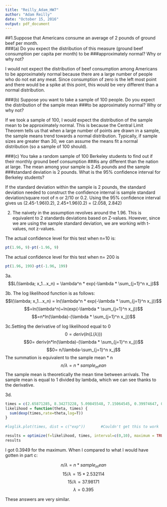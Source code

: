 ---
title: "Reilly_Adam_HW7"
author: "Adam Reilly"
date: "October 15, 2016"
output: pdf_document
---



##1.Suppose that Americans consume an average of 2 pounds of ground beef per month.  
###(a) Do you expect the distribution of this measure (ground beef consumption per capita per month) to be
###approximately normal? Why or why not?  

I would not expect the distribution of beef consumption among Americans to be approximately normal because there are a large number of people who do not eat any meat. Since consumption of zero is the left most point and there would be a spike at this point, this would be very different than a normal distribution.

###(b) Suppose you want to take a sample of 100 people. Do you expect the distribution of the sample mean
###to be approximately normal? Why or why not?

If we took a sample of 100, I would expect the distribution of the sample mean to be approximately normal. This is because the Central Limit Theorem tells us that when a large number of points are drawn in a sample, the sample means trend towards a normal distribution. Typically, if sample sizes are greater than 30, we can assume the means fit a normal distribution (so a sample of 100 should).

###(c) You take a random sample of 100 Berkeley students to find out if their monthly ground beef consumption
###is any different than the nation at large. The mean among your sample is 2.45 pounds and the sample
###standard deviation is 2 pounds. What is the 95% confidence interval for Berkeley students?  

If the standard deviation within the sample is 2 pounds, the standard deviation needed to construct the confidence internal is sample standard deviation/square root of n or 2/10 or 0.2. Using the 95% confidence interval gives us
(2.45-1.96(0.2), 2.45+1.96(0.2) = (2.058, 2.842)

2. The naivety in the assumption revolves around the 1.96. This is equivalent to 2 standards deviations based on Z-values. However, since we are using the sample standard deviation, we are working with t-values, not z-values.

The actual confidence level for this test when n=10 is:
```{r}
pt(1.96, 9)-pt(-1.96, 9)
```

The actual confidence level for this test when n= 200 is
```{r}
pt(1.96, 199)-pt(-1.96, 199)
```

3a. $$L(\lambda; x_1...x_n) = \lambda^n * exp(-\lambda * \sum_{j=1}^n x_j)$$

3b. The log likelihood function is as follows:
$$l(\lambda; x_1...x_n) = ln(\lambda^n * exp(-\lambda * \sum_{j=1}^n x_j))$$
$$=ln(\lambda^n)+ln(exp(-\lambda * \sum_{j=1}^n x_j))$$
$$=n*ln(\lambda)-(\lambda * \sum_{j=1}^n x_j))$$

3c.Setting the derivative of log likelihood equal to 0
$$0=deriv(ln(L(\lambda)))$$
$$0= deriv(n*ln(\lambda)-(\lambda * \sum_{j=1}^n x_j))$$
$$0= n/\lambda-\sum_{j=1}^n x_j$$
The summation is equivalent to the sample mean * n
$$n/\lambda = n*sample_mean$$
The sample mean is theoretically the mean time between arrivals. The sample mean is equal to 1 divided by lambda, which we can see thanks to the derivative.  

3d.
```{r}
times = c(2.65871285, 8.34273228, 5.09845548, 7.15064545, 0.39974647, 0.77206050, 5.43415199, 0.36422211, 3.30789126, 0.07621921, 2.13375997, 0.06577856, 1.73557740, 0.16524304, 0.27652044)
likelihood = function(theta, times) {
  sum(dexp(times,rate=theta,log=T))
}

#loglik.plot(times, dist = c("exp"))       #Couldn't get this to work

results = optimize(f=likelihood, times, interval=c(0,10), maximum = TRUE)
results
```
I got 0.3949 for the maximum. When I compared to what I would have gotten in part c:
    
$$n/\lambda = n*sample_mean$$
$$15/\lambda = 15*2.532114$$
$$15/\lambda = 37.98171$$
$$\lambda = 0.395$$
    
These answers are very similar.
                                                                                                
